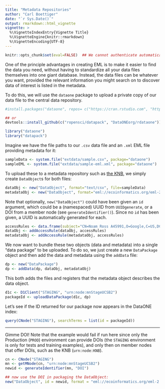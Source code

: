 ```yaml
---
title: "Metadata Repositories"
author: "Carl Boettiger"
date: "`r Sys.Date()`"
output: rmarkdown::html_vignette
vignette: >
  %\VignetteIndexEntry{Vignette Title}
  %\VignetteEngine{knitr::rmarkdown}
  %\VignetteEncoding{UTF-8}
---
```



```r
knitr::opts_chunk$set(eval=FALSE)  ## We cannot authenticate automatically, so we cannot run code
```

One of the principle advantages in creating EML is to make it easier to find the data you need, without having to standardize all your data files themselves into one giant database.  Instead, the data files can be whatever you want, provided the relevant information you might search on to discover data of interest is listed in the metadata.  


To do this, we will use the `dataone` package to upload a private copy of our data file to the central data repository.

```r
#install.packages("dataone", repos= c("https://cran.rstudio.com", "http://nceas.github.io/drat"))

## or
devtools::install_github(c("ropensci/datapack", "DataONEorg/rdataone"))
```

```r
library("dataone")
library("datapack")
```

Imagine we have the file paths to our `.csv` data file and an `.xml` EML file providing metadata for it:

```r
sampleData <- system.file("extdata/sample.csv", package="dataone")
sampleEML <- system.file("extdata/sample-eml.xml", package="dataone")
```

To upload these to a metadata repository such as [the KNB](http://knb.ecoinformatics.org), we simply create `DataObject`s for both files:  

```r
dataObj <- new("DataObject", format="text/csv", file=sampleData)
metadataObj <- new("DataObject", format="eml://ecoinformatics.org/eml-2.1.1", file=sampleEML)
```

Note that optionally, `new("DataObject")` could have been given an `id` argument, which could be a (namespaced) UUID from `UUIDgenerate`, or a DOI from a member node (see `generateIdentifier()`).  Since no `id` has been given, a UUID is automatically generated for each.  


```r
accessRules <- data.frame(subject="CN=Noam Ross A45991,O=Google,C=US,DC=cilogon,DC=org", permission="write")
dataObj <- addAccessRule(dataObj, accessRules)
metadataObj <- addAccessRule(metadataObj, accessRules)
```

We now want to bundle these two objects (data and metadata) into a single "data package" to be uploaded.  To do so, we just create a new `DataPackage` object and then add the data and metadata using the `addData` file:


```r
dp <- new("DataPackage")
dp <- addData(dp, dataObj, metadataObj)
```

This both adds the files and registers that the metadata object describes the data object.  

```r
d1c <- D1Client("STAGING", "urn:node:mnStageUCSB2")
packageId <- uploadDataPackage(d1c, dp)
```


Let's see if the ID returned for our package now appears in the DataONE index:

```r
query(CNode("STAGING"), searchTerms = list(id = packageId))
```





---------------

Gimme DOI! Note that the example would fail if run here since only the Production (`PROD`) environment can provide DOIs (the `STAGING` environment is only for tests and training examples), and only then on member nodes that offer DOIs, such as the KNB (`urn:node:KNB`).  

```r
cn <- CNode("STAGING")
mn <- getMNode(cn, "urn:node:mnStageUCSB2")
newid <- generateIdentifier(mn, "DOI")

## now use the DOI in packaging the DataObject:
new("DataObject", id = newid, format = "eml://ecoinformatics.org/eml-2.1.1", file=sampleEML)
```


